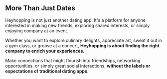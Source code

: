 ## More Than Just Dates

Heyhopping is not just another dating app. It's a platform for anyone interested in making new friends, exploring shared interests, or simply enjoying company at an event.

Whether you want to explore culinary delights, appreciate art, sweat it out in a gym class, or groove at a concert, **Heyhopping is about finding the right company to enrich your experiences.**

Make connections that might flourish into friendships, networking opportunities, or simply great social interactions, **without the labels or expectations of traditional dating apps.**
